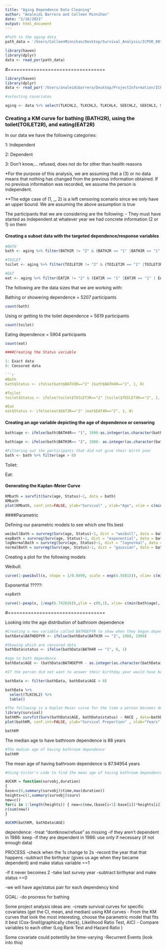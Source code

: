 ```yaml
---
title: "Aging Dependence Data Cleaning"
author: "Analeidi Barrera and Colleen Minnihan"
date: "2/16/2021"
output: html_document
---
```



```r
#Path to the aging data
path_data = '/Users/ColleenMinnihan/Desktop/Survival_Analysis/ICPSR_08719/DS0001/08719-0001-Data.por'
```

```r
library(haven)
library(dplyr)
data <- read_por(path_data)
```


#==================================

```r
library(haven)
library(dplyr)
data <- read_por('/Users/analeidibarrera/Desktop/ProjectInformation/ICPSR_08719/DS0001/08719-0001-Data.por')
```


```r
#selecting covariates

aging <- data %>% select(TLKCHL2, TLKCHL3, TLKCHL4, SEECHL2, SEECHL3, SEECHL4, MLCHL2R, MLCHL3R, MLCHL4R, CHLTME2R, CHLTME3R, CHLTME4R, WKSWORK2, WKSWORK3, WKSWORK4, MARSTAT2, MARSTAT3, MARSTAT4, DIFDRES2,DIFDRES3, DIFDRES4, BATH2R, BATH3R, BATH4R, TOILET2R, TOILET3R, TOILET4R, EAT2R, EAT3R, EAT4R, DIFPREP2, DIFPREP3, DIFPREP4, GET2R, GET3R, GET4R, DIFLTHW2, DIFLTHW3,  DIFLTHW4, DIFHSWK2, DIFHSWK3 , DIFHSWK4 , DIFTEL2 , DIFTEL3 , DIFTEL4,DIFMNY2, DIFMNY3, DIFMNY4, DIFSHOP2, DIFSHOP3, DIFSHOP4, DIFOUT2, DIFOUT3, DIFOUT4, DIFWALK2, DIFWALK3, DIFWALK4, BIRTHYR, RACER, SEX)

```



### Creating a KM curve for bathing (BATH2R), using the toilet(TOILET2R), and eating(EAT2R)

In our data we have the following categories:

1: Independent

2: Dependent

3: Don't know,... refused, does not do for other than health reasons


*For the purpose of this analysis, we are assuming that a (3) or no data means that nothing has changed from the previous information obtained. If no previous information was recorded, we assume the person is independent. 

**The edge case of (1, _, 2) is a left censoring scenario since we only have an upper bound. We are assuming the above assumption is true

The participants that we are considering are the following:
- They must have started as independent at whatever year we had concrete information (2 or 1) on them
 

#### Creating a subset data with the targeted dependence/response variables

```r
#BATH
bath <- aging %>% filter(BATH2R != "2" & (BATH2R == "1" |BATH3R == "1" | BATH4R == "1") & !(BATH3R == "2" & BATH4R == "1"))

#TOILET
toilet <- aging %>% filter(TOILET2R != "2" & (TOILET2R == "1" |TOILET3R == "1" | TOILET4R == "1") & !(TOILET3R == "2" & TOILET4R == "1"))

#EAT 
eat <- aging %>% filter(EAT2R != "2" & (EAT2R == "1" |EAT3R == "1" | EAT4R == "1") & !(EAT3R == "2" & EAT4R == "1"))

```


The following are the data sizes that we are working with:

Bathing or showering dependence = 5207 participants

```r
count(bath)
```

Using or getting to the toilet dependence = 5619 participants

```r
count(toilet)
```


Eating dependence = 5904 participants
```r
count(eat)

####Creating the Status variable

1: Exact data 
0: Censored data

```r
#Bath
bath$Status <- ifelse(bath$BATH3R=="2" |bath$BATH4R=="2", 1, 0)

#Toilet
toilet$Status <- ifelse(toilet$TOILET3R=="2" |toilet$TOILET4R=="2", 1, 0)

#Eat
eat$Status <- ifelse(eat$EAT3R=="2" |eat$EAT4R=="2", 1, 0)
```



#### Creating an age variable depicting the age of dependence or censoring


```r
bath$age <- ifelse(bath$BATH4R== "1", 1990-as.integer(as.character(bath$BIRTHYR)), ifelse(bath$BATH3R== "1", 1988 - as.integer(as.character(bath$BIRTHYR)), 1986 -as.integer(as.character(bath$BIRTHYR))))

bath$age <- ifelse(bath$BATH3R== "2", 1988- as.integer(as.character(bath$BIRTHYR)), ifelse(bath$BATH4R== "2", 1990-as.integer(as.character(bath$BIRTHYR)), bath$age))
```

```r
#Filtering out the participants that did not give their birth year
bath <- bath %>% filter(age > 0)
```


Toilet:



Eat:



#### Generating the Kaplan-Meier Curve

```r
KMbath = survfit(Surv(age, Status)~1, data = bath)
KMbath
plot(KMbath, conf.int=FALSE, ylab="Survival" , xlab="Age", xlim = c(min(bath$age), max(bath$age)), ylim = c(0,1))
```


####Parametric

Defining our parametric models to see which one fits best
```r
weibullBath = survreg(Surv(age, Status)~1, dist = "weibull", data = bath)
expBath = survreg(Surv(age, Status)~1, dist = "exponential", data = bath)
logNormalBath = survreg(Surv(age, Status)~1, dist = "lognormal", data = bath)
normalBath = survreg(Surv(age, Status)~1, dist = "gaussian", data = bath)
```


Creating a plot for the following models

Weibull:

```r
curve(1-pweibull(x, shape = 1/0.0499, scale = exp(4.55815)), xlim= c(min(bath$age), max(bath$age)), ylab="Survival", xlab = "Age", col = "purple")
```



Exponential ?????:
```r
expBath
```


```r
curve(1-pexp(x, 1/exp(6.742626)),ylim = c(0,1), xlim= c(min(bath$age), max(bath$age)), ylab="Survival", xlab = "Age", col = "orange")
```
#==================================

Looking into the age distribution of bathroom dependence

```r
#Creating a new variable called BATHDEPYR to show when they began dependent
bathData$BATHDEPYR <- ifelse(bathData$BATH3R == "2", 1988, 1990)
```


```r
#Showing which are censored data
bathData$status <- ifelse(bathData$BATH4R == "1", 0, 1)
```


```r
#age to bath dependence
bathData$AGE <- (bathData$BATHDEPYR - as.integer(as.character(bathData$BIRTHYR)))

#If the person did not want to answer their birthday year would have been 9999

bathData <- filter(bathData, bathData$AGE > 0) 
```



```r
bathData %>%
  select(TLKCHL2) %>%
  table()
```



```r
#The following is a Kaplan Meier curve for the time a person becomes dependent with taking a shower
library(survival)
bathKM= survfit(Surv(bathData$AGE, bathData$status) ~ RACE , data=bathData )
plot(bathKM, conf.int=FALSE, ylab="Survival Proportion" , xlab="Years", xlim = c(min(bathData$AGE), max(bathData$AGE)), ylim = c(0,1))

```


```r
bathKM
```


The median age to have bathroom dependence is 88 years
```r
#The median age of having bathroom dependence 
bathKM
```


The mean age of having bathroom dependence is 87.94954 years
```r
#Using Victor's code to find the mean age of having bathroom dependence

AUCKM = function(survobj,duration)
{
base=c(0,summary(survobj)$time,max(duration))
heights=c(1,summary(survobj)$surv)
new=c()
for(i in 1:length(heights)) { new=c(new,(base[i+1]-base[i])*heights[i]) }
c(sum(new))
}

AUCKM(bathKM, bathData$AGE)
```






dependence:
-treat "dontknow/refuse" as missing
-if they aren't dependent in 1986: keep
-if they are dependent in 1986: use only if necessary (if not enough data)

PROCESS
-check when the 1s change to 2s
-record the year that that happens
-subtract the birthyear (gives us age when they became dependent) and make status variable ==1

-if it never becomes 2
-take last survey year
-subtract birthyear and make status ==0

-we will have age/status pair for each dependency kind

GOAL:
-do procress for bathing


Some project analysis ideas are:
-create survival curves for specific covariates (get the CI, mean, and median) using KM curves
- From the KM curves that look the most interesting, choose the parametric model that fits it best (Cox-Snell(graphically check), Likelihood Ratio Test, AIC)
- Compare variables to each other (Log Rank Test and Hazard Ratio )


Some covariate could potentilly be time-varying
-Recurrent Events (look into this)
